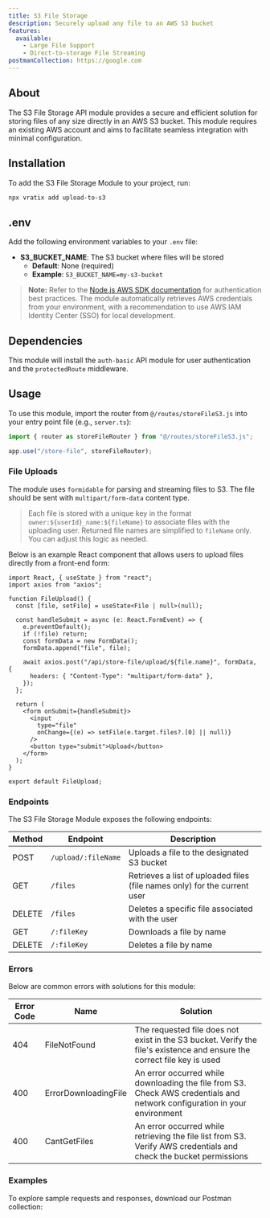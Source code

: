 ```yaml
---
title: S3 File Storage
description: Securely upload any file to an AWS S3 bucket
features:
  available:
    - Large File Support
    - Direct-to-storage File Streaming
postmanCollection: https://google.com
---
```


## About

The S3 File Storage API module provides a secure and efficient solution for storing files of any size directly in an AWS S3 bucket.
This module requires an existing AWS account and aims to facilitate seamless integration with minimal configuration.

## Installation

To add the S3 File Storage Module to your project, run:

```bash
npx vratix add upload-to-s3
```

## .env

Add the following environment variables to your `.env` file:

- **S3_BUCKET_NAME**: The S3 bucket where files will be stored
  - **Default**: None (required)
  - **Example**: `S3_BUCKET_NAME=my-s3-bucket`

> **Note:** Refer to the [Node.js AWS SDK documentation](https://docs.aws.amazon.com/sdk-for-javascript/v3/developer-guide/getting-your-credentials.html) for authentication best practices.
> The module automatically retrieves AWS credentials from your environment, with a recommendation to use AWS IAM Identity Center (SSO) for local development.

## Dependencies

This module will install the `auth-basic` API module for user authentication and the `protectedRoute` middleware.

## Usage

To use this module, import the router from `@/routes/storeFileS3.js` into your entry point file (e.g., `server.ts`):

```typescript server.ts
import { router as storeFileRouter } from "@/routes/storeFileS3.js";

app.use("/store-file", storeFileRouter);
```

### File Uploads

The module uses `formidable` for parsing and streaming files to S3. The file should be sent with `multipart/form-data` content type.

> Each file is stored with a unique key in the format `owner:${userId}_name:${fileName}` to associate files with the uploading user.
> Returned file names are simplified to `fileName` only. You can adjust this logic as needed.

Below is an example React component that allows users to upload files directly from a front-end form:

```tsx /multipart/ /form-data/
import React, { useState } from "react";
import axios from "axios";

function FileUpload() {
  const [file, setFile] = useState<File | null>(null);

  const handleSubmit = async (e: React.FormEvent) => {
    e.preventDefault();
    if (!file) return;
    const formData = new FormData();
    formData.append("file", file);

    await axios.post("/api/store-file/upload/${file.name}", formData, {
      headers: { "Content-Type": "multipart/form-data" },
    });
  };

  return (
    <form onSubmit={handleSubmit}>
      <input
        type="file"
        onChange={(e) => setFile(e.target.files?.[0] || null)}
      />
      <button type="submit">Upload</button>
    </form>
  );
}

export default FileUpload;
```

### Endpoints

The S3 File Storage Module exposes the following endpoints:

| Method | Endpoint            | Description                                                               |
| ------ | ------------------- | ------------------------------------------------------------------------- |
| POST   | `/upload/:fileName` | Uploads a file to the designated S3 bucket                                |
| GET    | `/files`            | Retrieves a list of uploaded files (file names only) for the current user |
| DELETE | `/files`            | Deletes a specific file associated with the user                          |
| GET    | `/:fileKey`         | Downloads a file by name                                                  |
| DELETE | `/:fileKey`         | Deletes a file by name                                                    |

### Errors

Below are common errors with solutions for this module:

| Error Code | Name                 | Solution                                                                                                                                |
| ---------- | -------------------- | --------------------------------------------------------------------------------------------------------------------------------------- |
| 404        | FileNotFound         | The requested file does not exist in the S3 bucket. Verify the file's existence and ensure the correct file key is used                                                                |
| 400        | ErrorDownloadingFile |An error occurred while downloading the file from S3. Check AWS credentials and network configuration in your environment              |
| 400        | CantGetFiles         | An error occurred while retrieving the file list from S3. Verify AWS credentials and check the bucket permissions  |

### Examples

To explore sample requests and responses, download our Postman collection:

<PostmanBadge collectionUrl="https://google.com" moduleName="S3 File Storage" />
